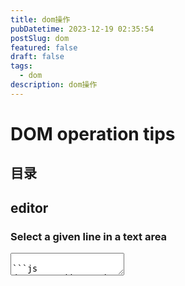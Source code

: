 ```yaml
---
title: dom操作
pubDatetime: 2023-12-19 02:35:54
postSlug: dom
featured: false
draft: false
tags:
  - dom
description: dom操作
---
```


# DOM operation tips

## 目录

## editor

### Select a given line in a text area


<Textarea />

```js
document.addEventListener('DOMContentLoaded', () => {
    const selectButton = document.getElementById('select-button');
    if(selectButton)
    selectButton.addEventListener('click', () => {
        const textarea = document.getElementById('textarea') as HTMLTextAreaElement;
        if(!textarea) return
        const lines = textarea.value.split('\n');
        const lineIndex = 2;
        const start = lines.slice(0, lineIndex).reduce((acc, curr) => acc + curr.length + 1, 0);
        // Add the length of the previous lines and the newline character
        const end = start + lines[lineIndex].length;
        textarea.focus();
        textarea.setSelectionRange(start, end);
    });
}
)
```

### set css property

```js
document.addEventListener("DOMContentLoaded", () => {
  const changeButton = document.getElementById("change-css");
  if (changeButton)
    changeButton.addEventListener("click", () => {
      const root = document.documentElement;
      const primaryColor =
        getComputedStyle(root).getPropertyValue("--color-text-base");
      console.log(primaryColor);
      let r = Math.ceil(Math.random() * 255);
      let g = Math.ceil(Math.random() * 255);
      let b = Math.ceil(Math.random() * 255);

      root.style.setProperty("--color-text-base", `${r},${g},${b}`);
    });
});
```

### inserNode on the select posion

```js
document.addEventListener("DOMContentLoaded", () => {
  const insertButton = document.getElementById("insert-button");
  if (!insertButton) return;
  const handleInsert = () => {
    // Get the current selection
    const selection = window.getSelection();
    // document.execCommand('bold', false, null);
    // document.execCommand('createLink', false, 'https://www.bilibili.com/');
    if (
      !selection ||
      selection.rangeCount === 0 ||
      !selection.focusNode?.parentElement?.classList.contains("target-p")
    )
      return;

    // Get the range of the current selection
    const range = selection.getRangeAt(0);
    // Create a new element to insert
    const newElement = document.createElement("span");
    newElement.innerHTML = "海子";
    // Insert the new element at the current position
    range.insertNode(newElement);
  };

  insertButton.addEventListener("click", handleInsert);
});
```

### <div class="text-[red]">execCommand已废弃，随时不能用</div>

[codepen演示](https://codepen.io/netsi1964/full/QbLLGW/)

## more

### element visiable? in container

## collections

- [CSSStyleDeclaration.setProperty](https://developer.mozilla.org/zh-CN/docs/Web/API/CSSStyleDeclaration/setProperty)
